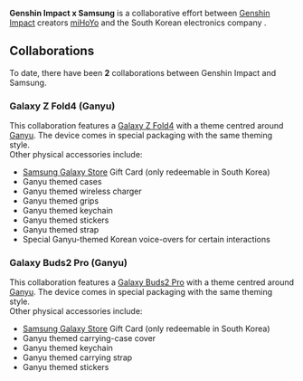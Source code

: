 {{Event Infobox
|title      = Genshin Impact x Samsung
|type       = Collaboration
|image      = <gallery>
Collaboration Genshin Impact x Samsung (Ganyu) 01.png|Galaxy Z Fold4 (Ganyu)
Collaboration Genshin Impact x Samsung (Ganyu) 02.png|Galaxy Buds2 Pro (Ganyu)
</gallery>
|country    = South Korea
}}
'''Genshin Impact x Samsung''' is a collaborative effort between [[Genshin Impact]] creators [[miHoYo]] and the South Korean electronics company {{w|Samsung}}.<br/>

==Collaborations==
To date, there have been '''2''' collaborations between Genshin Impact and Samsung.

===Galaxy Z Fold4 (Ganyu)===
This collaboration features a [https://www.samsung.com/uk/smartphones/galaxy-z-fold4/ Galaxy Z Fold4] with a theme centred around [[Ganyu]]. The device comes in special packaging with the same theming style.<br/>
Other physical accessories include:
* [https://www.samsung.com/uk/apps/galaxy-store/ Samsung Galaxy Store] Gift Card (only redeemable in South Korea)
* Ganyu themed cases
* Ganyu themed wireless charger
* Ganyu themed grips
* Ganyu themed keychain
* Ganyu themed stickers
* Ganyu themed strap
* Special Ganyu-themed Korean voice-overs for certain interactions

{{EVT
|video1 = https://youtu.be/HfNNMlAH26A
|caption1 = Galaxy Z Fold 4 Genshin Edition
}}


===Galaxy Buds2 Pro (Ganyu)===
This collaboration features a [https://www.samsung.com/uk/audio-sound/galaxy-buds/galaxy-buds2-pro-graphite-sm-r510nzaaeua/ Galaxy Buds2 Pro] with a theme centred around [[Ganyu]]. The device comes in special packaging with the same theming style.<br/>
Other physical accessories include:
* [https://www.samsung.com/uk/apps/galaxy-store/ Samsung Galaxy Store] Gift Card (only redeemable in South Korea)
* Ganyu themed carrying-case cover
* Ganyu themed keychain
* Ganyu themed carrying strap
* Ganyu themed stickers

{{EVT
|video1 = https://youtu.be/KjUp3hNAt64
|caption1 = Galaxy Buds 2 Pro Genshin Edition
}}